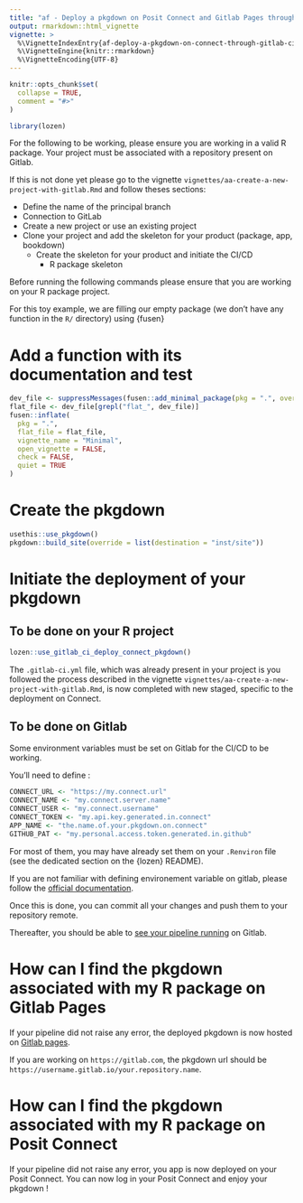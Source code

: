 ```yaml
---
title: "af - Deploy a pkgdown on Posit Connect and Gitlab Pages through GitLab CI/CD"
output: rmarkdown::html_vignette
vignette: >
  %\VignetteIndexEntry{af-deploy-a-pkgdown-on-connect-through-gitlab-ci}
  %\VignetteEngine{knitr::rmarkdown}
  %\VignetteEncoding{UTF-8}
---
```


```r
knitr::opts_chunk$set(
  collapse = TRUE,
  comment = "#>"
)
```

```r
library(lozen)
```

For the following to be working, please ensure you are working in a valid R package. Your project must be associated with a repository present on Gitlab.

If this is not done yet please go to the vignette `vignettes/aa-create-a-new-project-with-gitlab.Rmd` and follow theses sections:

- Define the name of the principal branch
- Connection to GitLab
- Create a new project or use an existing project
- Clone your project and add the skeleton for your product (package, app, bookdown)
  + Create the skeleton for your product and initiate the CI/CD
    + R package skeleton

Before running the following commands please ensure that you are working on your R package project.

For this toy example, we are filling our empty package (we don't have any function in the `R/` directory) using {fusen}

# Add a function with its documentation and test

```r
dev_file <- suppressMessages(fusen::add_minimal_package(pkg = ".", overwrite = TRUE, open = FALSE))
flat_file <- dev_file[grepl("flat_", dev_file)]
fusen::inflate(
  pkg = ".",
  flat_file = flat_file,
  vignette_name = "Minimal",
  open_vignette = FALSE,
  check = FALSE,
  quiet = TRUE
)
```

# Create the pkgdown

```r
usethis::use_pkgdown()
pkgdown::build_site(override = list(destination = "inst/site"))
```

# Initiate the deployment of your pkgdown

## To be done on your R project

```r
lozen::use_gitlab_ci_deploy_connect_pkgdown()
```

The `.gitlab-ci.yml` file, which was already present in your project is you followed the process described in the vignette `vignettes/aa-create-a-new-project-with-gitlab.Rmd`, is now completed with new staged, specific to the deployment on Connect.

## To be done on Gitlab

Some environment variables must be set on Gitlab for the CI/CD to be working.

You'll need to define : 

```r
CONNECT_URL <- "https://my.connect.url"
CONNECT_NAME <- "my.connect.server.name"
CONNECT_USER <- "my.connect.username"
CONNECT_TOKEN <- "my.api.key.generated.in.connect"
APP_NAME <- "the.name.of.your.pkgdown.on.connect"
GITHUB_PAT <- "my.personal.access.token.generated.in.github"
```

For most of them, you may have already set them on your `.Renviron` file (see the dedicated section on the {lozen} README).

If you are not familiar with defining environement variable on gitlab, please follow the [official documentation](https://docs.gitlab.com/ee/ci/variables/index.html).

Once this is done, you can commit all your changes and push them to your repository remote.

Thereafter, you should be able to [see your pipeline running](https://docs.gitlab.com/ee/ci/pipelines/#view-pipelines) on Gitlab.

# How can I find the pkgdown associated with my R package on Gitlab Pages

If your pipeline did not raise any error, the deployed pkgdown is now hosted on [Gitlab pages](https://docs.gitlab.com/ee/user/project/pages/getting_started_part_one.html).

If you are working on `https://gitlab.com`, the pkgdown url should be `https://username.gitlab.io/your.repository.name`. 


# How can I find the pkgdown associated with my R package on Posit Connect

If your pipeline did not raise any error, you app is now deployed on your Posit Connect. You can now log in your Posit Connect and enjoy your pkgdown !
